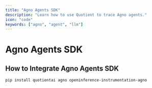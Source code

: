 ```yaml
---
title: "Agno Agents SDK"
description: "Learn how to use Quotient to trace Agno agents."
icon: "code"
keywords: ["agno", "agent", "llm"]
---
```


# Agno Agents SDK

## How to Integrate Agno Agents SDK

```
pip install quotientai agno openinference-instrumentation-agno
```